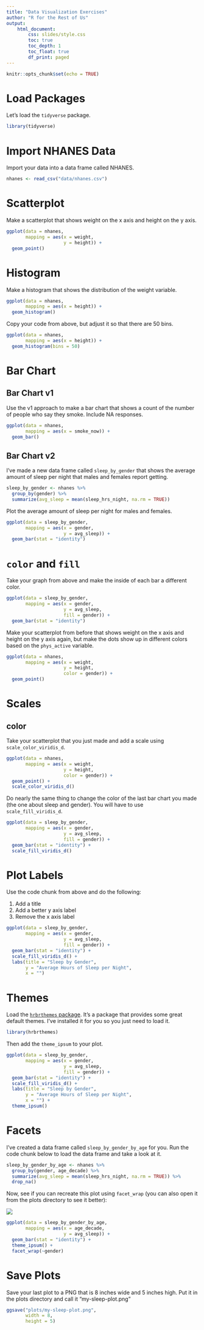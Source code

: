 ```yaml
---
title: "Data Visualization Exercises"
author: "R for the Rest of Us"
output: 
    html_document:
        css: slides/style.css
        toc: true
        toc_depth: 1
        toc_float: true
        df_print: paged
---
```



```r
knitr::opts_chunk$set(echo = TRUE)
```

# Load Packages

Let's load the `tidyverse` package. 

```r
library(tidyverse)
```

# Import NHANES Data

Import your data into a data frame called NHANES. 

```r
nhanes <- read_csv("data/nhanes.csv")
```


# Scatterplot

Make a scatterplot that shows weight on the x axis and height on the y axis.

```r
ggplot(data = nhanes,
       mapping = aes(x = weight,
                     y = height)) +
  geom_point()
```



# Histogram 

Make a histogram that shows the distribution of the weight variable.


```r
ggplot(data = nhanes,
       mapping = aes(x = height)) +
  geom_histogram()
```

Copy your code from above, but adjust it so that there are 50 bins.

```r
ggplot(data = nhanes,
       mapping = aes(x = height)) +
  geom_histogram(bins = 50)
```

# Bar Chart

## Bar Chart v1

Use the v1 approach to make a bar chart that shows a count of the number of people who say they smoke. Include NA responses.


```r
ggplot(data = nhanes,
       mapping = aes(x = smoke_now)) +
  geom_bar()
```



## Bar Chart v2

I've made a new data frame called `sleep_by_gender` that shows the average amount of sleep per night that males and females report getting. 

```r
sleep_by_gender <- nhanes %>% 
  group_by(gender) %>% 
  summarize(avg_sleep = mean(sleep_hrs_night, na.rm = TRUE)) 
```

Plot the average amount of sleep per night for males and females.

```r
ggplot(data = sleep_by_gender,
       mapping = aes(x = gender,
                     y = avg_sleep)) +
  geom_bar(stat = "identity")
```




# `color` and `fill`

Take your graph from above and make the inside of each bar a different color.

```r
ggplot(data = sleep_by_gender,
       mapping = aes(x = gender,
                     y = avg_sleep,
                     fill = gender)) +
  geom_bar(stat = "identity")
```

Make your scatterplot from before that shows weight on the x axis and height on the y axis again, but make the dots show up in different colors based on the `phys_active` variable.

```r
ggplot(data = nhanes,
       mapping = aes(x = weight,
                     y = height,
                     color = gender)) +
  geom_point()
```


# Scales

## color

Take your scatterplot that you just made and add a scale using `scale_color_viridis_d`. 

```r
ggplot(data = nhanes,
       mapping = aes(x = weight,
                     y = height,
                     color = gender)) +
  geom_point() +
  scale_color_viridis_d()
```

Do nearly the same thing to change the color of the last bar chart you made (the one about sleep and gender). You will have to use `scale_fill_viridis_d`. 

```r
ggplot(data = sleep_by_gender,
       mapping = aes(x = gender,
                     y = avg_sleep,
                     fill = gender)) +
  geom_bar(stat = "identity") +
  scale_fill_viridis_d()
```


# Plot Labels

Use the code chunk from above and do the following:

1. Add a title
2. Add a better y axis label
3. Remove the x axis label

```r
ggplot(data = sleep_by_gender,
       mapping = aes(x = gender,
                     y = avg_sleep,
                     fill = gender)) +
  geom_bar(stat = "identity") +
  scale_fill_viridis_d() +
  labs(title = "Sleep by Gender",
       y = "Average Hours of Sleep per Night",
       x = "")
```



# Themes

Load the [`hrbrthemes` package](https://hrbrmstr.github.io/hrbrthemes/index.html). It's a package that provides some great default themes. I've installed it for you so you just need to load it.


```r
library(hrbrthemes)
```

Then add the `theme_ipsum` to your plot.

```r
ggplot(data = sleep_by_gender,
       mapping = aes(x = gender,
                     y = avg_sleep,
                     fill = gender)) +
  geom_bar(stat = "identity") +
  scale_fill_viridis_d() +
  labs(title = "Sleep by Gender",
       y = "Average Hours of Sleep per Night",
       x = "") +
  theme_ipsum()
```

# Facets

I've created a data frame called `sleep_by_gender_by_age` for you. Run the code chunk below to load the data frame and take a look at it.

```r
sleep_by_gender_by_age <- nhanes %>% 
  group_by(gender, age_decade) %>% 
  summarize(avg_sleep = mean(sleep_hrs_night, na.rm = TRUE)) %>% 
  drop_na()
```

Now, see if you can recreate this plot using `facet_wrap` (you can also open it from the plots directory to see it better):

![](plots/sleep-by-gender-by-age.png)

```r
ggplot(data = sleep_by_gender_by_age,
       mapping = aes(x = age_decade,
                     y = avg_sleep)) +
  geom_bar(stat = "identity") +
  theme_ipsum() +
  facet_wrap(~gender)
```


# Save Plots

Save your last plot to a PNG that is 8 inches wide and 5 inches high. Put it in the plots directory and call it "my-sleep-plot.png"


```r
ggsave("plots/my-sleep-plot.png",
       width = 8,
       height = 5)
```




